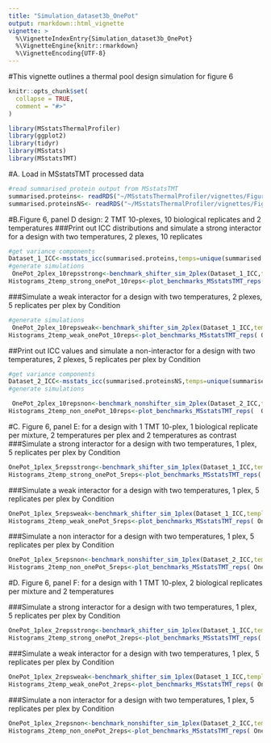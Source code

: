 ```yaml
---
title: "Simulation_dataset3b_OnePot"
output: rmarkdown::html_vignette
vignette: >
  %\VignetteIndexEntry{Simulation_dataset3b_OnePot}
  %\VignetteEngine{knitr::rmarkdown}
  %\VignetteEncoding{UTF-8}
---
```

#This vignette outlines a thermal pool design simulation for figure 6
```r
knitr::opts_chunk$set(
  collapse = TRUE,
  comment = "#>"
)
```

```r
library(MSstatsThermalProfiler)
library(ggplot2)
library(tidyr)
library(MSstats)
library(MSstatsTMT)
```

#A. Load in MSstatsTMT processed data

```r
#read summarised protein output from MSstatsTMT
summarised.proteins<- readRDS("~/MSstatsThermalProfiler/vignettes/Figures5-6_simulation_data/summarised.proteinsD1.RDS")
summarised.proteinsNS<- readRDS("~/MSstatsThermalProfiler/vignettes/Figures5-6_simulation_data/summarised.proteinsZebra.RDS")
```

#B.Figure 6, panel D design: 2 TMT 10-plexes, 10 biological replicates and 2 temperatures 
###Print out ICC distributions and simulate a strong interactor for a design with two temperatures, 2 plexes, 10 replicates

```r
#get variance components
Dataset_1_ICC<-msstats_icc(summarised.proteins,temps=unique(summarised.proteins$ProteinLevelData$temperature))
#generate simulations
 OnePot_2plex_10repsstrong<-benchmark_shifter_sim_2plex(Dataset_1_ICC,templateProtein="P36507",n_sims=1000,t_range=seq(5,6),design="OnePot",shifter="strong")
Histograms_2temp_strong_onePot_10reps<-plot_benchmarks_MSstatsTMT_reps( OnePot_2plex_10repsstrong,design="OnePot",shifter="strong",t_range=seq(5,6),n_replicates_per_plex =5)
```
###Simulate a weak interactor for a design with two temperatures, 2 plexes, 5 replicates per plex  by Condition

```r
#generate simulations
 OnePot_2plex_10repsweak<-benchmark_shifter_sim_2plex(Dataset_1_ICC,templateProtein="O00422",n_sims=1000,t_range=seq(5,6),design="OnePot",shifter="weak")
Histograms_2temp_weak_onePot_10reps<-plot_benchmarks_MSstatsTMT_reps( OnePot_2plex_10repsweak,design="OnePot",shifter="weak",t_range=seq(5,6),n_replicates_per_plex =5)
```
##Print out ICC values and simulate a non-interactor for a design with two temperatures, 2 plexes, 5 replicates per plex by Condition

```r
#get variance components
Dataset_2_ICC<-msstats_icc(summarised.proteinsNS,temps=unique(summarised.proteinsNS$ProteinLevelData$temperature))
#generate simulations

 OnePot_2plex_10repsnon<-benchmark_nonshifter_sim_2plex(Dataset_2_ICC,templateProtein="Q6NV46",n_sims=1000,t_range=seq(5,6),design="OnePot")
Histograms_2temp_non_onePot_10reps<-plot_benchmarks_MSstatsTMT_reps(  OnePot_2plex_10repsnon,design="OnePot",shifter="non",t_range=seq(5,6),n_replicates_per_plex =5)
```
#C. Figure 6, panel E: for a design with 1 TMT 10-plex, 1 biological replicate per mixture, 2 temperatures per plex and 2 temperatures as contrast
###Simulate a strong interactor for a design with two temperatures, 1 plex, 5 replicates per plex  by Condition
```r
OnePot_1plex_5repsstrong<-benchmark_shifter_sim_1plex(Dataset_1_ICC,templateProtein="P36507",n_sims=1000,t_range=seq(5,6),design="OnePot")
Histograms_2temp_strong_onePot_5reps<-plot_benchmarks_MSstatsTMT_reps( OnePot_1plex_5repsstrong,design="OnePot",shifter="strong",t_range=seq(5,6),n_replicates_per_plex =5)
```
###Simulate a weak interactor for a design with two temperatures, 1 plex, 5 replicates per plex  by Condition

```r
OnePot_1plex_5repsweak<-benchmark_shifter_sim_1plex(Dataset_1_ICC,templateProtein="O00422",n_sims=1000,t_range=seq(5,6),design="OnePot")
Histograms_2temp_weak_onePot_5reps<-plot_benchmarks_MSstatsTMT_reps( OnePot_2plex_5repsweak,design="OnePot",shifter="strong",t_range=seq(5,6),n_replicates_per_plex =5)
```

###Simulate a non interactor for a design with two temperatures, 1 plex, 5 replicates per plex  by Condition

```r
OnePot_1plex_5repsnon<-benchmark_nonshifter_sim_1plex(Dataset_2_ICC,templateProtein="Q6NV46",n_sims=1000,t_range=seq(5,6),design="OnePot")
Histograms_2temp_non_onePot_5reps<-plot_benchmarks_MSstatsTMT_reps( OnePot_2plex_5repsnon,design="OnePot",shifter="non",t_range=seq(5,6),n_replicates_per_plex =5)
```
#D. Figure 6, panel F: for a design with 1 TMT 10-plex, 2 biological replicates per mixture and 2 temperatures 

###Simulate a strong interactor for a design with two temperatures, 1 plex, 5 replicates per plex  by Condition
```r
OnePot_1plex_2repsstrong<-benchmark_shifter_sim_1plex(Dataset_1_ICC,templateProtein="P36507",n_sims=1000,t_range=seq(5,6),design="OnePot")
Histograms_2temp_strong_onePot_2reps<-plot_benchmarks_MSstatsTMT_reps( OnePot_1plex_2repsstrong,design="OnePot",shifter="strong",t_range=seq(5,6),n_replicates_per_plex=2)
```
###Simulate a weak interactor for a design with two temperatures, 1 plex, 5 replicates per plex  by Condition

```r
OnePot_1plex_2repsweak<-benchmark_shifter_sim_1plex(Dataset_1_ICC,templateProtein="O00422",n_sims=1000,t_range=seq(5,6),design="OnePot")
Histograms_2temp_weak_onePot_2reps<-plot_benchmarks_MSstatsTMT_reps( OnePot_2plex_2repsweak,design="OnePot",shifter="strong",t_range=seq(5,6),n_replicates_per_plex=2)
```

###Simulate a non interactor for a design with two temperatures, 1 plex, 5 replicates per plex  by Condition

```r
OnePot_1plex_2repsnon<-benchmark_nonshifter_sim_1plex(Dataset_2_ICC,templateProtein="Q6NV46",n_sims=1000,t_range=seq(5,6),design="OnePot")
Histograms_2temp_non_onePot_2reps<-plot_benchmarks_MSstatsTMT_reps( OnePot_2plex_2repsnon,design="OnePot",shifter="non",t_range=seq(5,6),n_replicates_per_plex=2)
```
